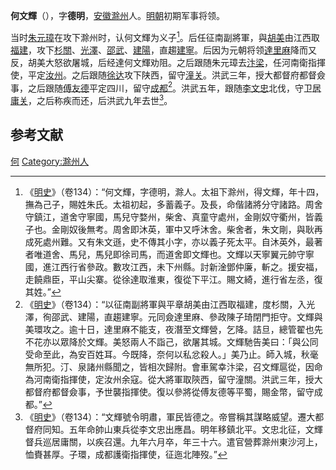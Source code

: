 '''何文輝'''（{{bd|1341年||1376年}}），字'''德明'''，[[安徽|安徽]][[滁州|滁州]]人。[[明朝|明朝]]初期军事将领。

当时[[朱元璋|朱元璋]]在攻下滁州时，认何文輝为义子<ref>《[[明史|明史]]》（卷134）：“何文輝，字德明，滁人。太祖下滁州，得文輝，年十四，撫為己子，賜姓朱氏。太祖初起，多蓄義子。及長，命偕諸將分守諸路。周舍守鎮江，道舍守寧國，馬兒守婺州，柴舍、真童守處州，金剛奴守衢州，皆義子也。金剛奴後無考。周舍即沐英，軍中又呼沐舍。柴舍者，朱文剛，與耿再成死處州難。又有朱文遜，史不傳其小字，亦以義子死太平。自沐英外，最著者唯道舍、馬兒，馬兒即徐司馬，而道舍即文輝也。文輝以天寧翼元帥守寧國，進江西行省參政。數攻江西，未下州縣。討新淦鄧仲廉，斬之。援安福，走饒鼎臣，平山尖寨。從徐達取淮東，復從下平江。賜文綺，進行省左丞，復其姓。”</ref>。后任征南副將軍，與[[胡美_(明朝)|胡美]]由江西取[[福建|福建]]，攻下[[杉關|杉關]]、[[光澤|光澤]]、[[邵武|邵武]]、[[建陽|建陽]]，直趨[[建寧縣|建寧]]。后因为元朝将领[[達里麻|達里麻]]降而又反，胡美大怒欲屠城，后经達何文輝劝阻。之后跟随朱元璋去[[汴梁|汴梁]]，任河南衛指揮使，平定[[汝州|汝州]]。之后跟随[[徐达|徐达]]攻下陕西，留守[[潼关|潼关]]。洪武三年，授大都督府都督僉事，之后跟随[[傅友德|傅友德]]平定四川，留守[[成都|成都]]<ref>《[[明史|明史]]》（卷134）：“以征南副將軍與平章胡美由江西取福建，度杉關，入光澤，徇邵武、建陽，直趨建寧。元同僉達里麻、參政陳子琦閉門拒守。文輝與美環攻之。逾十日，達里麻不能支，夜潛至文輝營，乞降。詰旦，總管翟也先不花亦以眾降於文輝。美怒兩人不詣己，欲屠其城。文輝馳告美曰：「與公同受命至此，為安百姓耳。今既降，奈何以私忿殺人。」美乃止。師入城，秋毫無所犯。汀、泉諸州縣聞之，皆相次歸附。會車駕幸汴梁，召文輝扈從，因命為河南衛指揮使，定汝州余寇。從大將軍取陝西，留守潼關。洪武三年，授大都督府都督僉事，予世襲指揮使。復以參將從傅友德等平蜀，賜金幣，留守成都。”</ref>。洪武五年，跟随[[李文忠_(明朝)|李文忠]]北伐，守卫[[居庸关|居庸关]]，之后称疾而还，后洪武九年去世<ref>《[[明史|明史]]》（卷134）：“文輝號令明肅，軍民皆德之。帝嘗稱其謀略威望。遷大都督府同知。五年命帥山東兵從李文忠出應昌。明年移鎮北平。文忠北征，文輝督兵巡居庸關，以疾召還。九年六月卒，年三十六。遣官營葬滁州東沙河上，恤賚甚厚。子環，成都護衛指揮使，征迤北陣歿。”</ref>。

==参考文献==
{{wikisource|明史/卷134}}
<div class="references-small">
<references></references>
</div>

[[Category:明朝都督僉事|何]]
[[Category:滁州人|Category:滁州人]]